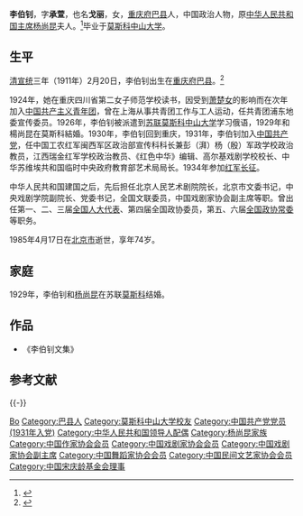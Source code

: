 {{Infobox officeholder
| 图像    =
| 图像大小= 
| 图像说明= 
| 姓名    = 李伯钊
| 原名    = 
| 字      = 承萱
| 号      = 
| 其他姓名= 戈丽
| 性别    = 女
| 籍贯    = 
| 出生日期= 1911年3月20日（[[宣统|宣统]]三年2月20日）
| 出生地点= {{QING}}[[重庆府|重庆府]][[巴县_(北周)|巴县]]大梁子
| 逝世日期= {{death date and age|1985|4|17|1911|3|20}} 
| 逝世地点= {{CHN}}[[北京市|北京市]]
| 政党    = {{CPC}}
| 职业    = 艺术家
| 父母    = 
| 配偶    = [[杨尚昆|杨尚昆]]<!--{{marriage|姓名|}} -->
| 子女    = 
| 亲属    = 
| 国籍    = {{PRC}}
| 学历    = 大学
| 专业    = [[俄语|俄语]]
| 母校    = [[莫斯科中山大学|莫斯科中山大学]]
| 网站    = 
| 签名    = 
| 脚注    =
}}

'''李伯钊'''{{BD|1911年|3月20日|1985年|4月17日|catIdx=L李}}，字'''承萱'''，也名'''戈丽'''，女，[[重庆府|重庆府]][[巴县_(北周)|巴县]]人，中国政治人物，原[[中华人民共和国主席|中华人民共和国主席]][[杨尚昆|杨尚昆]]夫人。<ref>{{cite web |url=http://www.tnda.gov.cn/html/dsgz/dsrwsj/12/10/77.html |title=存档副本 |accessdate=2017-02-18 |deadurl=yes |archiveurl=https://web.archive.org/web/20170219023613/http://www.tnda.gov.cn/html/dsgz/dsrwsj/12/10/77.html |archivedate=2017-02-19 }}</ref>毕业于[[莫斯科中山大学|莫斯科中山大学]]。

== 生平 ==
[[清|清]][[宣统|宣统]]三年（1911年）2月20日，李伯钊出生在[[重庆府|重庆府]][[巴县_(北周)|巴县]]。<ref>{{Cite web |url=http://www.sohu.com/a/129393590_534730 |title=历史上的今天：3月20日 |access-date=2017-06-20 |archive-url=https://web.archive.org/web/20180703133727/http://www.sohu.com/a/129393590_534730 |archive-date=2018-07-03 |dead-url=yes }}</ref>

1924年，她在重庆四川省第二女子师范学校读书，因受到[[萧楚女|萧楚女]]的影响而在次年加入[[中国共产主义青年团|中国共产主义青年团]]，曾在上海从事共青团工作与工人运动，任共青团浦东地委宣传委员。1926年，李伯钊被派遣到[[苏联|苏联]][[莫斯科中山大学|莫斯科中山大学]]学习俄语，1929年和楊尚昆在莫斯科結婚。1930年，李伯钊回到重庆，1931年，李伯钊加入[[中国共产党|中国共产党]]，任中国工农红军闽西军区政治部宣传科科长兼彭（湃）杨（殷）军政学校政治教员，江西瑞金红军学校政治教员、《红色中华》编辑、高尔基戏剧学校校长、中华苏维埃共和国临时中央政府教育部艺术局局长。1934年参加[[中国工农红军|红军]][[长征|长征]]。

中华人民共和国建国之后，先后担任北京人民艺术剧院院长，北京市文委书记，中央戏剧学院副院长、党委书记，全国文联委员，中国戏剧家协会副主席等职。曾出任第一、二、三届[[全国人大代表|全国人大代表]]、第四届全国政协委员，第五、六届[[全国政协常委|全国政协常委]]等职务。

1985年4月17日在[[北京市|北京市]]逝世，享年74岁。

== 家庭 ==
1929年，李伯钊和[[杨尚昆|杨尚昆]]在苏联[[莫斯科|莫斯科]]结婚。

== 作品 ==
*《李伯钊文集》

== 参考文献 ==
{{reflist}}

{{-}}
{{中华人民共和国主席夫人}}
{{Navboxes 
| title  = 李伯钊在[[中华全国妇女联合会|中华全国妇女联合会]]的职务
| list1  =
{{中华全国民主妇女联合会第一届执行委员会}}
{{中华全国民主妇女联合会第二届执行委员会}}
{{中华全国妇女联合会第四届执行委员会}}
}}
{{Navboxes 
| title  = 李伯钊在[[中国作家协会|中国作家协会]]的职务
| list1  =
{{中国作家协会第二届理事会}}
}}
{{Navboxes 
| title  = 李伯钊在[[中国戏剧家协会|中国戏剧家协会]]的职务
| list1  =
{{中华全国戏剧工作者协会第一届全国委员会}}
{{中国戏剧家协会第二届理事会}}
{{中国戏剧家协会第三届理事会}}
}}
{{Navboxes 
| title  = 李伯钊在[[中国舞蹈家协会|中国舞蹈家协会]]的职务
| list1  =
{{中华全国舞蹈工作者协会第一届全国委员会}}
}}
{{Navboxes 
| title  = 李伯钊在[[中国民间文艺家协会|中国民间文艺家协会]]的职务
| list1  =
{{中国民间文艺研究会第一届理事会}}
}}
{{Navboxes 
| title  = 李伯钊在[[中国文学艺术界联合会|中国文学艺术界联合会]]的职务
| list1  =
{{中华全国文学艺术界联合会第一届全国委员会}}
{{中国文学艺术界联合会第二届全国委员会}}
{{中国文学艺术界联合会第三届全国委员会}}
{{中国文学艺术界联合会第四届全国委员会}}
}}
{{Navboxes 
| title  = 李伯钊在[[中国宋庆龄基金会|中国宋庆龄基金会]]的职务
| list1  =
{{宋庆龄基金会第一届理事会}}
}}

{{Authority control}}
{{DEFAULTSORT:Li李}}
[[Category:李姓|Bo]]
[[Category:巴县人|Category:巴县人]]
[[Category:莫斯科中山大学校友|Category:莫斯科中山大学校友]]
[[Category:中国共产党党员_(1931年入党)|Category:中国共产党党员 (1931年入党)]]
[[Category:中华人民共和国领导人配偶|Category:中华人民共和国领导人配偶]]
[[Category:杨尚昆家族|Category:杨尚昆家族]]
[[Category:中国作家协会会员|Category:中国作家协会会员]]
[[Category:中国戏剧家协会会员|Category:中国戏剧家协会会员]]
[[Category:中国戏剧家协会副主席|Category:中国戏剧家协会副主席]]
[[Category:中国舞蹈家协会会员|Category:中国舞蹈家协会会员]]
[[Category:中国民间文艺家协会会员|Category:中国民间文艺家协会会员]]
[[Category:中国宋庆龄基金会理事|Category:中国宋庆龄基金会理事]]